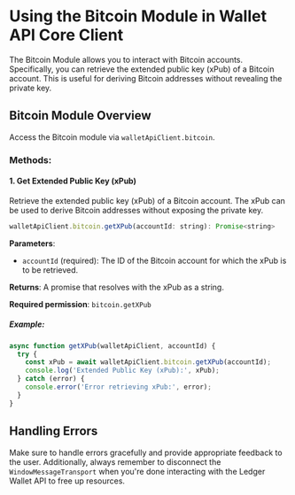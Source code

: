 # Using the Bitcoin Module in Wallet API Core Client

The Bitcoin Module allows you to interact with Bitcoin accounts. Specifically, you can retrieve the extended public key (xPub) of a Bitcoin account. This is useful for deriving Bitcoin addresses without revealing the private key.

## Bitcoin Module Overview

Access the Bitcoin module via `walletApiClient.bitcoin`.

### Methods:

#### 1. Get Extended Public Key (xPub)

Retrieve the extended public key (xPub) of a Bitcoin account. The xPub can be used to derive Bitcoin addresses without exposing the private key.

```javascript
walletApiClient.bitcoin.getXPub(accountId: string): Promise<string>
```

**Parameters**:
- `accountId` (required): The ID of the Bitcoin account for which the xPub is to be retrieved.

**Returns**: A promise that resolves with the xPub as a string.

**Required permission**:
 `bitcoin.getXPub`

##### Example:

```javascript
async function getXPub(walletApiClient, accountId) {
  try {
    const xPub = await walletApiClient.bitcoin.getXPub(accountId);
    console.log('Extended Public Key (xPub):', xPub);
  } catch (error) {
    console.error('Error retrieving xPub:', error);
  }
}
```

## Handling Errors

Make sure to handle errors gracefully and provide appropriate feedback to the user. Additionally, always remember to disconnect the `WindowMessageTransport` when you're done interacting with the Ledger Wallet API to free up resources.
